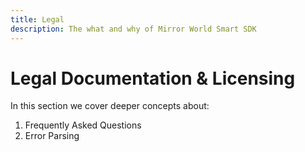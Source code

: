 ```yaml
---
title: Legal
description: The what and why of Mirror World Smart SDK
---
```


# Legal Documentation & Licensing

In this section we cover deeper concepts about:
1. Frequently Asked Questions
2. Error Parsing